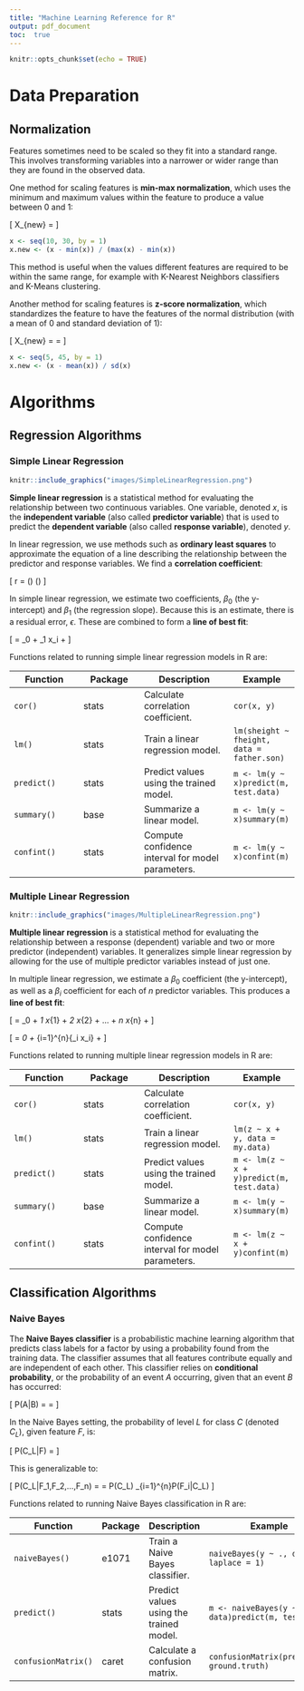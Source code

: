 ---
title: "Machine Learning Reference for R"
output: pdf_document
toc:  true
---

```{r setup, include=FALSE}
knitr::opts_chunk$set(echo = TRUE)
```

\newpage

# Data Preparation

## Normalization

Features sometimes need to be scaled so they fit into a standard range. This involves transforming variables into a narrower or wider range than they are found in the observed data.

One method for scaling features is **min-max normalization**, which uses the minimum and maximum values within the feature to produce a value between 0 and 1:

\[
X_{new} = \frac{X-min(X)}{max(X)-min(X)}
\]


```{r echo=TRUE}
x <- seq(10, 30, by = 1)
x.new <- (x - min(x)) / (max(x) - min(x))
```

This method is useful when the values different features are required to be within the same range, for example with K-Nearest Neighbors classifiers and K-Means clustering.

Another method for scaling features is **z-score normalization**, which standardizes the feature to have the features of the normal distribution (with a mean of 0 and standard deviation of 1):

\[
X_{new} = \frac{X-\mu}{\sigma} = \frac{X-mean(X)}{StdDev(X)}
\]

```{r echo=TRUE}
x <- seq(5, 45, by = 1)
x.new <- (x - mean(x)) / sd(x)
```

\newpage

# Algorithms

## Regression Algorithms

### Simple Linear Regression

```{r echo=FALSE, out.width="100%", fig.cap=NULL, fig.align="center"}
knitr::include_graphics("images/SimpleLinearRegression.png")
```

**Simple linear regression** is a statistical method for evaluating the relationship between two continuous variables. One variable, denoted $x$, is the **independent variable** (also called **predictor variable**) that is used to predict the **dependent variable** (also called **response variable**), denoted $y$.

In linear regression, we use methods such as **ordinary least squares** to approximate the equation of a line describing the relationship between the predictor and response variables. We find a **correlation coefficient**:

\[
r = \frac{1}{n - 1} \sum \left(\frac{x-\bar{x}}{s_x}\right) \left(\frac{y-\bar{y}}{s_y}\right)
\]

In simple linear regression, we estimate two coefficients, $\beta_0$ (the y-intercept) and $\beta_1$ (the regression slope). Because this is an estimate, there is a residual error, $\epsilon$. These are combined to form a **line of best fit**:

\[
\hat{y_i} = \beta_0 + \beta_1 x_i + \epsilon
\]

Functions related to running simple linear regression models in R are:

| Function | Package | Description | Example |
|----------|---------|-------------|---------|
| `cor()` | stats | Calculate correlation coefficient. | `cor(x, y)` |
| `lm()` | stats | Train a linear regression model. | `lm(sheight ~ fheight, data = father.son)` |
| `predict()` | stats | Predict values using the trained model. | `m <- lm(y ~ x)`\break`predict(m, test.data)` |
| `summary()` | base | Summarize a linear model. | `m <- lm(y ~ x)`\break`summary(m)` |
| `confint()` | stats | Compute confidence interval for model parameters. | `m <- lm(y ~ x)`\break`confint(m)` |

### Multiple Linear Regression

```{r echo=FALSE, out.width="100%", fig.cap=NULL, fig.align="center"}
knitr::include_graphics("images/MultipleLinearRegression.png")
```

**Multiple linear regression** is a statistical method for evaluating the relationship between a response (dependent) variable and two or more predictor (independent) variables. It generalizes simple linear regression by allowing for the use of multiple predictor variables instead of just one.

In multiple linear regression, we estimate a $\beta_0$ coefficient (the y-intercept), as well as a $\beta_i$ coefficient for each of $n$ predictor variables. This produces a **line of best fit**:

\[
\hat{y} = \beta_0 + \beta_1 x_{1} + \beta_2 x_{2} + ... + \beta_n x_{n} + \epsilon
\]

\[
= \beta_0 + \sum_{i=1}^{n}{\beta_i x_i} + \epsilon
\]

Functions related to running multiple linear regression models in R are:

| Function | Package | Description | Example |
|----------|---------|-------------|---------|
| `cor()` | stats | Calculate correlation coefficient. | `cor(x, y)` |
| `lm()` | stats | Train a linear regression model. | `lm(z ~ x + y, data = my.data)` |
| `predict()` | stats | Predict values using the trained model. | `m <- lm(z ~ x + y)`\break`predict(m, test.data)` |
| `summary()` | base | Summarize a linear model. | `m <- lm(y ~ x)`\break`summary(m)` |
| `confint()` | stats | Compute confidence interval for model parameters. | `m <- lm(z ~ x + y)`\break`confint(m)` |

## Classification Algorithms

### Naive Bayes

The **Naive Bayes classifier** is a probabilistic machine learning algorithm that predicts class labels for a factor by using a probability found from the training data. The classifier assumes that all features contribute equally and are independent of each other. This classifier relies on **conditional probability**, or the probability of an event $A$ occurring, given that an event $B$ has occurred:

\[
P(A|B) = \frac{P(A \cap B)}{P(B)} = \frac{P(B|A)P(B)}{P(A)}
\]

In the Naive Bayes setting, the probability of level $L$ for class $C$ (denoted $C_L$), given feature $F$, is:

\[
P(C_L|F) = \frac{P(F|C_L)P(F)}{P(C_L)}
\]

This is generalizable to:

\[
P(C_L|F_1,F_2,...,F_n) = \frac{P(F_1,F_2,...,F_n|C_L)P(F_1,F_2,...,F_n)}{P(C_L)} = P(C_L) \prod_{i=1}^{n}P(F_i|C_L)
\]

Functions related to running Naive Bayes classification in R are:

| Function | Package | Description | Example |
|----------|---------|-------------|---------|
| `naiveBayes()` | e1071 | Train a Naive Bayes classifier. | `naiveBayes(y ~ ., data, laplace = 1)` |
| `predict()` | stats | Predict values using the trained model. | `m <- naiveBayes(y ~ ., data)`\break`predict(m, test.data)` |
| `confusionMatrix()` | caret | Calculate a confusion matrix. | `confusionMatrix(predicted, ground.truth)` |
